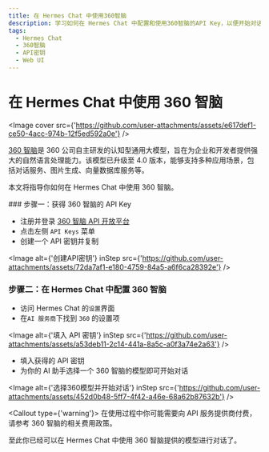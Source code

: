 ```yaml
---
title: 在 Hermes Chat 中使用360智脑
description: 学习如何在 Hermes Chat 中配置和使用360智脑的API Key，以便开始对话和交互。
tags:
  - Hermes Chat
  - 360智脑
  - API密钥
  - Web UI
---
```


# 在 Hermes Chat 中使用 360 智脑

<Image cover src={'https://github.com/user-attachments/assets/e617def1-ce50-4acc-974b-12f5ed592a0e'} />

[360 智脑](https://ai.360.com/)是 360 公司自主研发的认知型通用大模型，旨在为企业和开发者提供强大的自然语言处理能力。该模型已升级至 4.0 版本，能够支持多种应用场景，包括对话服务、图片生成、向量数据库服务等。

本文将指导你如何在 Hermes Chat 中使用 360 智脑。

<Steps>
  ### 步骤一：获得 360 智脑的 API Key

  - 注册并登录 [360 智脑 API 开放平台](https://ai.360.com/platform/keys)
  - 点击左侧 `API Keys` 菜单
  - 创建一个 API 密钥并复制

  <Image alt={'创建API密钥'} inStep src={'https://github.com/user-attachments/assets/72da7af1-e180-4759-84a5-a6f6ca28392e'} />

  ### 步骤二：在 Hermes Chat 中配置 360 智脑

  - 访问 Hermes Chat 的`设置`界面
  - 在`AI 服务商`下找到 `360` 的设置项

  <Image alt={'填入 API 密钥'} inStep src={'https://github.com/user-attachments/assets/a53deb11-2c14-441a-8a5c-a0f3a74e2a63'} />

  - 填入获得的 API 密钥
  - 为你的 AI 助手选择一个 360 智脑的模型即可开始对话

  <Image alt={'选择360模型并开始对话'} inStep src={'https://github.com/user-attachments/assets/452d0b48-5ff7-4f42-a46e-68a62b87632b'} />

  <Callout type={'warning'}>
    在使用过程中你可能需要向 API 服务提供商付费，请参考 360 智脑的相关费用政策。
  </Callout>
</Steps>

至此你已经可以在 Hermes Chat 中使用 360 智脑提供的模型进行对话了。
